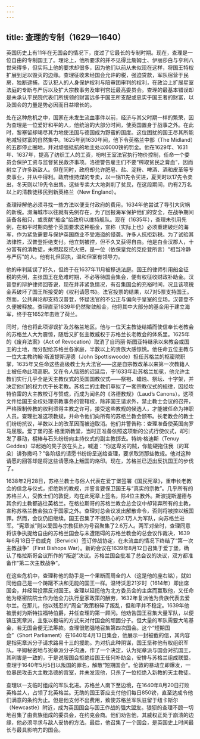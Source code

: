 ```yaml
---
---
---
```

title: 查理的专制（1629—1640）
---




英国历史上有11年在无国会的情况下，度过了它最长的专制时期。现在，查理是一位自由的专制国王了。理论上，他所要求的并不见得比詹姆士、伊丽莎白与亨利八世来得多，但实际上他的要求却很多，因为他们以前从未似现在这样，将国王特权扩展到足以毁灭的边缘。查理征收未经国会允许的税，强迫贷款，军队宿营于民房，独断逮捕，否认犯人的人身保护权利与陪审团审判的权利，在政治上扩展星室法庭的专断与严厉以及扩大宗教事务及审判宫廷最高委员会。查理的最基本错误却是未承认平民院代表们所统领的财富远多于国王所支配或忠实于国王者的财富，以及国会的力量是势必因而日益增长的。

处在这种危机之中，国家在未发生流血事件以前，经济与其父时期一样的繁荣，因为查理是一位爱好和平的人，他统治的大部分时间，使英国置身于战事之外。在此时，黎塞留却竭尽其力地使法国与德国成为野蛮的国度。这位困扰的国王尽其所能地减轻财富的自然集中。1625年到1630年间，他下令英格兰中部（The Midland）的五郡停止圈地，并对顽强抵抗的地主处以6000镑的罚金。他在1629年、1631年、1637年，提高了纺织工人的工资，吩咐王室法官执行物价控制，任命一个委员会保护工资与监督贫民救济事项。洛德警告雇主们不要“榨取贫民之膏血”，因而树立了许多新敌人。但在同时，政府却允许肥皂、盐、淀粉、啤酒、酒和皮革等专卖事业，并从中得利。政府维持煤的专卖，以一锅11先令买进，夏天时以17先令卖出，冬天则以19先令出售。这些专卖大大地剥削了贫民，在这段期间，约有2万名以上的清教徒移民到新英格兰（New England）。

查理辩解他必须寻找一些方法以便支付政府的费用。1634年他尝试了导引大灾祸的新税。濒海城市以往就有先例存在，为了回报海军保护他们的安全，在战争期间装备各船只，或贡献“船金”给政府以维持舰队。现在（1635年），查理未引用先例，在和平时期向整个英国要求这种船金，宣称（实际上也）必须重建破烂的海军，作为紧急需要与保护英国商业不受海盗的侵袭。许多人抗拒新税。为了试验其法律性，汉普登拒绝支付。他立刻被控，但不久又获得自由。他是白金汉郡人，十分富有的清教徒，未燃起反抗火把，是一位（依保皇党的克伦登所言）“相当冷静与严厉”的人。他有礼但固执，温和但富有领导力。

他的审判延误了好久，但终于在1637年11月被移送法庭。国王的律师引用船金征税的先例，主张国王在危难时期，不必等待国会集会，便有权征收财政补助金。汉普登的辩护律师回答说，现在并非紧急情况，有召集国会的充裕时间，况且该项税金系破坏了国王所接受的《权利请愿书》。法官投票的结果，以7对5票支持国王。然而，公共舆论却支持汉普登，怀疑法官的不公正与偏向于皇室的立场。汉普登不久便被释放。查理直至1639年仍然聚敛船金，他将其中大部分的基金用于建立海军，终于在1652年击败了荷兰。

同时，他也将此项谬误扩及苏格兰地区。他与一位天主教徒结婚而使信奉长老教会的苏格兰人大为震惊，随后又扩张主教威权于苏格兰长老教会的体系里。1625年的《废弃法案》（Act of Revocation）取消了自玛丽·斯图亚特继承以来教会或国王的土地，而分配给苏格兰各家庭，半数以上的贵族大感惊慌。他任命五位主教与一位大主教约翰·斯波提斯渥德（John Spottiswoode）担任苏格兰的枢密院职掌，1635年又任命这些高级教士为大法官——这是自宗教改革以来第一次教籍人士被任命此项高职。又在令人恼怒的迟延后，于1633年赴苏格兰加冕，他允许主教们实行几乎全是天主教仪式的英国国教仪式——祭袍、蜡烛、祭坛、十字架，并决定他们的权力优于长老教。苏格兰的主教们草拟了一套宗教仪式的规律，因经坎特伯雷的大主教校订与赞成，而成为闻名的《洛德教规》（Laud’s Canons）。这项文件给国王全权处理宗教事务的管辖权，除非国王请求外，禁止教士会议的召开，严格限制传教的权利须得主教之许可，接受这些教规的候选人，才能被任命为神职人员。查理批准这项教规，并命令他们向所有的苏格兰教会颁布。长老教会的教士们纷纷抗议，半数以上的改革因而被迫取消。他们并警告称：查理准备使英国向罗马屈服。爱丁堡的圣·格里斯教堂，当时正准备依照这项新的公式行使仪式，却引发了暴动，棍棒与石头纷纷向主持仪式的副主教掷去。特纳·格迪斯（Tenuy Geddes）举起她的凳子放在头上，喊道：“你这卑劣的贼，你能硬拖住我（的耳朵）讲弥撒吗？”各阶级的请愿书纷纷呈送给查理，要求取消那些教规。他对这种请愿的回答却是将这些请愿烙上叛国的烙印。现在，苏格兰已迈出反抗国王的步伐了。

1638年2月28日，苏格兰教士与俗人代表在爱丁堡签署《国民宪章》，重申长老教会的信念与仪式，拒绝新的教规，并誓言要保卫国王与“真实的宗教”。几乎所有的苏格兰人，受教士们的敦促，均在此宪章上签名，除4位主教外。斯波提斯渥德与其余的主教都逃往英格兰。在格拉斯哥的苏格兰教会总会议中却背弃所有的主教，宣称苏格兰教会独立于国家之外。查理对总会议发出解散命令，否则将被控以叛国罪。然而，会议仍旧继续。国王召集了不很热心的2.1万人为军队，向苏格兰进军。“宪章派”则以爱国与宗教狂热为号召聚集了2.6万人。两军对垒时，查理同意将该争执提给自由的苏格兰国会与未遭阻碍的苏格兰教会的总会议作裁决，1639年6月18日于伯威克（Berwick）签订停战协定，在未流血的情况下终结了“第一次主教战争”（First Bishops War）。新的会议在1639年8月12日召集于爱丁堡，确认了格拉斯哥会议所作的“叛逆”决议。苏格兰国会批准了总会议的决议，双方都准备作“第二次主教战争”。

在这些危机中，查理称他的助手是一个果断而周全的人（这是他的座右铭），就如同他自己是一个踌躇不决和无能的国王一样。温特沃思21岁时（1614年）即出席国会，并经常投票反对国王。查理以延揽他为北方委员会的主席而赢取他，又任命他为枢密院院士作为他全力执行皇家政策的酬劳，1632年复派他为贵族代表去爱尔兰。在那儿，他以残忍的“周全”政策粉碎了叛乱，但和平并不稳定。1639年他被册封为斯特拉福特伯爵，并任查理的第一顾问。他劝告国王召集大量军队，以便镇压宪章派，主张以极端的方式来对付国会的顽固分子。但大量的军队需要大笔基金，若无国会便无法筹款。查理很勉强地召集第四次国会。这个“短期国会”（Short Parliament）在1640年4月13日集会，他展示一封被截的信，其内容是指宪章派分子请求路易十三的援助。为对抗此种阴谋，国王坚称他有权组织军队。平姆秘密地与宪章派分子沟通，作了一个决定，认为宪章派与国会对抗国王，其利害是一致的，于是说服国会拒绝给国王任何补助金，安排与苏格兰组成联盟。查理于1640年5月5日以叛国的罪名，解散“短期国会”。伦敦的暴动立即爆发，一位暴民攻击大主教洛德的宫室，并未发现他，只杀了一位拒绝入新教的天主教徒。

查理以一支临时组成的军队北进。苏格兰人南下至边境，在1640年8月20日打败英格兰人，占领了北英格兰。无助的国王答应支付他们每日850镑，直至达成令他们满意的条约为止。但是他支付不出费用，致使苏格兰军队驻留于纽卡斯尔（Newcastle）附近，成为英国国会与国王作战的强大盟友。狼狈的查理不顾一切地召集了由贵族组成的委员会，在约克会商。他们劝告他，其威权正处于崩溃的边缘，他必须寻求与敌人妥协的方法。最后，他召集了一个国会，是英国史上时间最长与最具影响力的国会。
